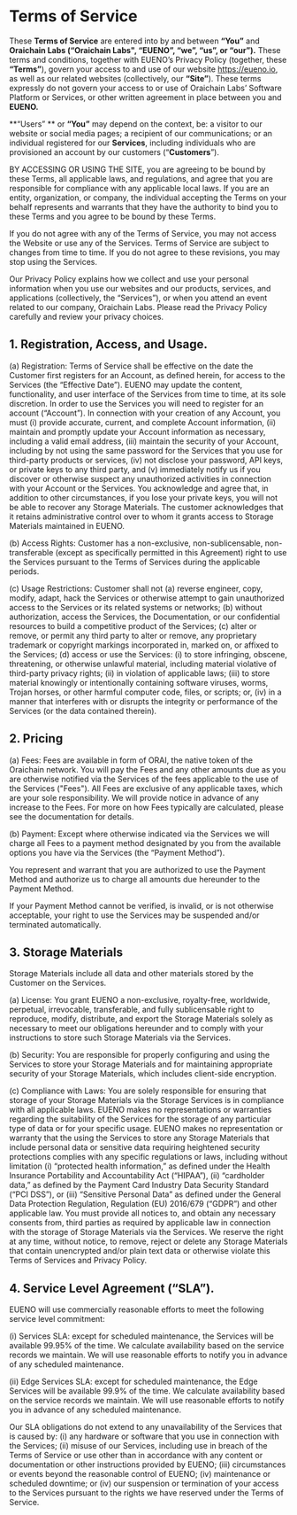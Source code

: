 # Terms of Service

These **Terms of Service** are entered into by and between **“You”** and **Oraichain Labs (“Oraichain Labs", “EUENO”, “we”, “us”, or “our”).** These terms and conditions, together with EUENO’s Privacy Policy (together, these **“Terms”**), govern your access to and use of our website https://eueno.io, as well as our related websites (collectively, our **“Site”**). These terms expressly do not govern your access to or use of Oraichain Labs’ Software Platform or Services, or other written agreement in place between you and **EUENO.**

**“Users” ** or **“You”** may depend on the context, be: a visitor to our website or social media pages; a recipient of our communications; or an individual registered for our **Services**, including individuals who are provisioned an account by our customers (“**Customers**”).

BY ACCESSING OR USING THE SITE, you are agreeing to be bound by these Terms, all applicable laws, and regulations, and agree that you are responsible for compliance with any applicable local laws. If you are an entity, organization, or company, the individual accepting the Terms on your behalf represents and warrants that they have the authority to bind you to these Terms and you agree to be bound by these Terms. 

If you do not agree with any of the Terms of Service, you may not access the Website or use any of the Services. Terms of Service are subject to changes from time to time. If you do not agree to these revisions, you may stop using the Services.

Our Privacy Policy explains how we collect and use your personal information when you use our websites and our products, services, and applications (collectively, the “Services”), or when you attend an event related to our company, Oraichain Labs. Please read the Privacy Policy carefully and review your privacy choices.


## 1. Registration, Access, and Usage.

(a) Registration: Terms of Service shall be effective on the date the Customer first registers for an Account, as defined herein, for access to the Services (the “Effective Date”). EUENO may update the content, functionality, and user interface of the Services from time to time, at its sole discretion. In order to use the Services you will need to register for an account (“Account”). In connection with your creation of any Account, you must (i) provide accurate, current, and complete Account information, (ii) maintain and promptly update your Account information as necessary, including a valid email address, (iii) maintain the security of your Account, including by not using the same password for the Services that you use for third-party products or services, (iv) not disclose your password, API keys, or private keys to any third party, and (v) immediately notify us if you discover or otherwise suspect any unauthorized activities in connection with your Account or the Services. You acknowledge and agree that, in addition to other circumstances, if you lose your private keys, you will not be able to recover any Storage Materials. The customer acknowledges that it retains administrative control over to whom it grants access to Storage Materials maintained in EUENO. 

(b) Access Rights: Customer has a non-exclusive, non-sublicensable, non-transferable (except as specifically permitted in this Agreement) right to use the Services pursuant to the Terms of Services during the applicable periods. 

(c) Usage Restrictions: Customer shall not (a) reverse engineer, copy, modify, adapt, hack the Services or otherwise attempt to gain unauthorized access to the Services or its related systems or networks; (b) without authorization, access the Services, the Documentation, or our confidential resources to build a competitive product of the Services; (c) alter or remove, or permit any third party to alter or remove, any proprietary trademark or copyright markings incorporated in, marked on, or affixed to the Services; (d) access or use the Services: (i) to store infringing, obscene, threatening, or otherwise unlawful material, including material violative of third-party privacy rights; (ii) in violation of applicable laws; (iii) to store material knowingly or intentionally containing software viruses, worms, Trojan horses, or other harmful computer code, files, or scripts; or, (iv) in a manner that interferes with or disrupts the integrity or performance of the Services (or the data contained therein).

## 2. Pricing

(a) Fees: Fees are available in form of ORAI, the native token of the Oraichain network. You will pay the Fees and any other amounts due as you are otherwise notified via the Services of the fees applicable to the use of the Services ("Fees"). All Fees are exclusive of any applicable taxes, which are your sole responsibility. We will provide notice in advance of any increase to the Fees. For more on how Fees typically are calculated, please see the documentation for details. 

(b) Payment: Except where otherwise indicated via the Services we will charge all Fees to a payment method designated by you from the available options you have via the Services (the “Payment Method”). 

You represent and warrant that you are authorized to use the Payment Method and authorize us to charge all amounts due hereunder to the Payment Method.  

If your Payment Method cannot be verified, is invalid, or is not otherwise acceptable, your right to use the Services may be suspended and/or terminated automatically. 

## 3. Storage Materials

Storage Materials include all data and other materials stored by the Customer on the Services.

(a) License: You grant EUENO a non-exclusive, royalty-free, worldwide, perpetual, irrevocable, transferable, and fully sublicensable right to reproduce, modify, distribute, and export the Storage Materials solely as necessary to meet our obligations hereunder and to comply with your instructions to store such Storage Materials via the Services.

(b) Security: You are responsible for properly configuring and using the Services to store your Storage Materials and for maintaining appropriate security of your Storage Materials, which includes client-side encryption. 

(c) Compliance with Laws: You are solely responsible for ensuring that storage of your Storage Materials via the Storage Services is in compliance with all applicable laws.  EUENO makes no representations or warranties regarding the suitability of the Services for the storage of any particular type of data or for your specific usage. EUENO makes no representation or warranty that the using the Services to store any Storage Materials that include personal data or sensitive data requiring heightened security protections complies with any specific regulations or laws, including without limitation (i) “protected health information,” as defined under the Health Insurance Portability and Accountability Act (“HIPAA”), (ii) “cardholder data,” as defined by the Payment Card Industry Data Security Standard (“PCI DSS”), or (iii) “Sensitive Personal Data” as defined under the General Data Protection Regulation, Regulation (EU) 2016/679 (“GDPR”) and other applicable law. You must provide all notices to, and obtain any necessary consents from, third parties as required by applicable law in connection with the storage of Storage Materials via the Services. We reserve the right at any time, without notice, to remove, reject or delete any Storage Materials that contain unencrypted and/or plain text data or otherwise violate this Terms of Services and Privacy Policy.

## 4. Service Level Agreement (“SLA”).

EUENO will use commercially reasonable efforts to meet the following service level commitment:

(i) Services SLA: except for scheduled maintenance, the Services will be available 99.95% of the time. We calculate availability based on the service records we maintain. We will use reasonable efforts to notify you in advance of any scheduled maintenance.

(ii) Edge Services SLA: except for scheduled maintenance, the Edge Services will be available 99.9% of the time. We calculate availability based on the service records we maintain. We will use reasonable efforts to notify you in advance of any scheduled maintenance.

Our SLA obligations do not extend to any unavailability of the Services that is caused by: (i) any hardware or software that you use in connection with the Services; (ii) misuse of our Services, including use in breach of the Terms of Service or use other than in accordance with any content or documentation or other instructions provided by EUENO; (iii) circumstances or events beyond the reasonable control of EUENO; (iv) maintenance or scheduled downtime; or (iv) our suspension or termination of your access to the Services pursuant to the rights we have reserved under the Terms of Service.